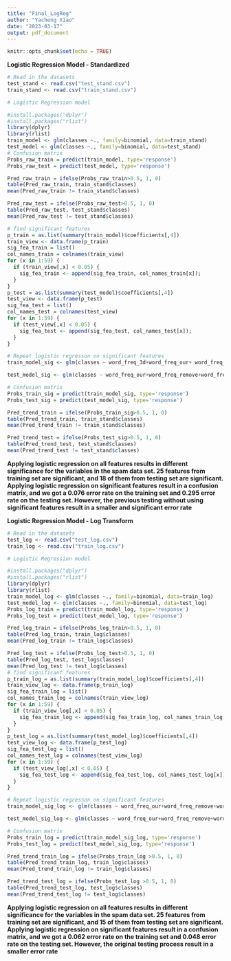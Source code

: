 ```yaml
---
title: "Final_LogReg"
author: "Yacheng Xiao"
date: "2023-03-17"
output: pdf_document
---
```


```r
knitr::opts_chunk$set(echo = TRUE)
```
**Logistic Regression Model - Standardized**
```r
# Read in the datasets
test_stand <- read.csv("test_stand.csv")
train_stand <- read.csv("train_stand.csv")
```

```r
# Logistic Regression model

#install.packages("dplyr")
#install.packages("rlist")
library(dplyr)
library(rlist)
train_model <- glm(classes ~., family=binomial, data=train_stand)
test_model <- glm(classes ~., family=binomial, data=test_stand)
# Confusion matrix
Probs_raw_train = predict(train_model, type='response')
Probs_raw_test = predict(test_model, type='response')

Pred_raw_train = ifelse(Probs_raw_train>0.5, 1, 0)
table(Pred_raw_train, train_stand$classes)
mean(Pred_raw_train != train_stand$classes)

Pred_raw_test = ifelse(Probs_raw_test>0.5, 1, 0)
table(Pred_raw_test, test_stand$classes)
mean(Pred_raw_test != test_stand$classes)

# find significant features
p_train = as.list(summary(train_model)$coefficients[,4])
train_view <- data.frame(p_train)
sig_fea_train = list()
col_names_train = colnames(train_view)
for (x in 1:59) {
  if (train_view[,x] < 0.05) {
    sig_fea_train <- append(sig_fea_train, col_names_train[x]);
  }
}
p_test = as.list(summary(test_model)$coefficients[,4])
test_view <- data.frame(p_test)
sig_fea_test = list()
col_names_test = colnames(test_view)
for (x in 1:59) {
  if (test_view[,x] < 0.05) {
    sig_fea_test <- append(sig_fea_test, col_names_test[x]);
  }
}
```
```r
# Repeat logistic regresson on significant features
train_model_sig <- glm(classes ~ word_freq_3d+word_freq_our+ word_freq_remove+word_freq_internet+word_freq_order+ word_freq_receive+word_freq_free+word_freq_business+word_freq_you+ word_freq_credit+word_freq_your+word_freq_000+word_freq_hp+ word_freq_george+word_freq_meeting+word_freq_project+word_freq_re+ word_freq_edu+word_freq_table+char_freq_.+char_freq_..3+ char_freq_..4+capital_run_length_average+ capital_run_length_longest+capital_run_length_total, family=binomial, data=train_stand)

test_model_sig <- glm(classes ~ word_freq_our+word_freq_remove+word_freq_free+word_freq_email+word_freq_your+word_freq_money+word_freq_hp+word_freq_george+word_freq_415+word_freq_technology+word_freq_1999+word_freq_project+word_freq_re+word_freq_edu+char_freq_.+char_freq_..4+char_freq_..5+capital_run_length_longest, family=binomial, data=test_stand)

```
```r
# Confusion matrix
Probs_train_sig = predict(train_model_sig, type='response')
Probs_test_sig = predict(test_model_sig, type='response')

Pred_trend_train = ifelse(Probs_train_sig>0.5, 1, 0)
table(Pred_trend_train, train_stand$classes)
mean(Pred_trend_train != train_stand$classes)

Pred_trend_test = ifelse(Probs_test_sig>0.5, 1, 0)
table(Pred_trend_test, test_stand$classes)
mean(Pred_trend_test != test_stand$classes)
```
**Applying logistic regression on all features results in different significance for the variables in the spam data set. 25 features from training set are significant, and 18 of them from testing set are significant. Applying logistic regression on significant features result in a confusion matrix, and we got a 0.076 error rate on the training set and 0.295 error rate on the testing set. However, the previous testing without using significant features result in a smaller and significant error rate**



**Logistic Regression Model - Log Transform**
```r
# Read in the datasets
test_log <- read.csv("test_log.csv")
train_log <- read.csv("train_log.csv")
```

```r
# Logistic Regression model

#install.packages("dplyr")
#install.packages("rlist")
library(dplyr)
library(rlist)
train_model_log <- glm(classes ~., family=binomial, data=train_log)
test_model_log <- glm(classes ~., family=binomial, data=test_log)
Probs_log_train = predict(train_model_log, type='response')
Probs_log_test = predict(test_model_log, type='response')

Pred_log_train = ifelse(Probs_log_train>0.5, 1, 0)
table(Pred_log_train, train_log$classes)
mean(Pred_log_train != train_log$classes)

Pred_log_test = ifelse(Probs_log_test>0.5, 1, 0)
table(Pred_log_test, test_log$classes)
mean(Pred_log_test != test_log$classes)
# find significant features
p_train_log = as.list(summary(train_model_log)$coefficients[,4])
train_view_log <- data.frame(p_train_log)
sig_fea_train_log = list()
col_names_train_log = colnames(train_view_log)
for (x in 1:59) {
  if (train_view_log[,x] < 0.05) {
    sig_fea_train_log <- append(sig_fea_train_log, col_names_train_log[x]);
  }
}
p_test_log = as.list(summary(test_model_log)$coefficients[,4])
test_view_log <- data.frame(p_test_log)
sig_fea_test_log = list()
col_names_test_log = colnames(test_view_log)
for (x in 1:59) {
  if (test_view_log[,x] < 0.05) {
    sig_fea_test_log <- append(sig_fea_test_log, col_names_test_log[x]);
  }
}
```

```r
# Repeat logistic regresson on significant features
train_model_sig_log <- glm(classes ~ word_freq_our+word_freq_remove+word_freq_internet+word_freq_receive+word_freq_people+word_freq_free+word_freq_business+word_freq_credit+word_freq_your+word_freq_000+word_freq_money+word_freq_hp+word_freq_george+word_freq_650+word_freq_data+word_freq_85+word_freq_1999+word_freq_meeting+word_freq_original+word_freq_re+word_freq_edu+char_freq_.+char_freq_..3+char_freq_..4+capital_run_length_total, family=binomial, data=train_log)

test_model_sig_log <- glm(classes ~ word_freq_our+word_freq_remove+word_freq_internet+word_freq_free+word_freq_money+word_freq_hp+word_freq_george+word_freq_415+word_freq_meeting+word_freq_project+word_freq_edu+char_freq_.+char_freq_..3+char_freq_..4+capital_run_length_total, family=binomial, data=test_log)

```

```r
# Confusion matrix
Probs_train_log = predict(train_model_sig_log, type='response')
Probs_test_log = predict(test_model_sig_log, type='response')

Pred_trend_train_log = ifelse(Probs_train_log >0.5, 1, 0)
table(Pred_trend_train_log, train_log$classes)
mean(Pred_trend_train_log != train_log$classes)

Pred_trend_test_log = ifelse(Probs_test_log >0.5, 1, 0)
table(Pred_trend_test_log, test_log$classes)
mean(Pred_trend_test_log != test_log$classes)
```
**Applying logistic regression on all features results in different significance for the variables in the spam data set. 25 features from training set are significant, and 15 of them from testing set are significant. Applying logistic regression on significant features result in a confusion matrix, and we got a 0.062 error rate on the training set and 0.048 error rate on the testing set. However, the original testing process result in a smaller error rate**
